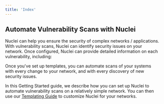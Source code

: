 ```yaml
---
title: 'Index'
---
```


## Automate Vulnerability Scans with **Nuclei**

Nuclei can help you ensure the security of complex networks / applications. With vulnerability scans,
Nuclei can identify security issues on your network. Once configured, Nuclei can
provide detailed information on each vulnerability, including:

<CardGroup>
  <Card title="Severity" icon="gauge-high" iconType="duotone"></Card>
  <Card title="Impact" icon="explosion" iconType="duotone"></Card>
  <Card title="Description" icon="text-size" iconType="duotone"></Card>
  <Card title="Remediation" icon="screwdriver-wrench" iconType="duotone"></Card>
</CardGroup>

Once you've set up templates, you can automate scans of your systems with every change
to your network, and with every discovery of new security issues.

In this Getting Started guide, we describe how you can set up Nuclei to automate
vulnerability scans on a relatively simple network. You can then use our [Templating
Guide](/templating-guide/introduction) to customize Nuclei for your networks.

